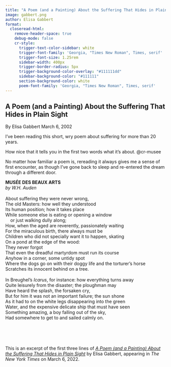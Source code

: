 ```yaml
---
title: "A Poem (and a Painting) About the Suffering That Hides in Plain Sight"
image: gabbert.png
author: Elisa Gabbert
format:
  closeread-html:
    remove-header-space: true
    debug-mode: false
    cr-style:
      trigger-text-color-sidebar: white
      trigger-font-family: 'Georgia, "Times New Roman", Times, serif'
      trigger-font-size: 1.25rem
      sidebar-width: 400px
      trigger-border-radius: 5px
      trigger-background-color-overlay: "#111111dd"
      sidebar-background-color: "#111111"
      section-background-color: white
      poem-font-family: 'Georgia, "Times New Roman", Times, serif'
---
```


```{=html}
<style>
  @import url("https://fonts.googleapis.com/css2?family=Cormorant+Garamond:ital,wght@0,300;0,400;0,500;0,600;0,700;1,300;1,400;1,500;1,600;1,700&family=Playfair+Display:ital,wght@0,400..900;1,400..900&display=swap");

  #quarto-document-content h1 {
    font-family: "Cormorant Garamond", "Times New Roman", Times, serif;
    font-weight: 500;
    font-size: 2.3em;
    line-height: 1.1;
    margin-top: 0;
  }

  .cr-section  .narrative-col  > *:first-child {
    padding-block-start: 10svh;
  }
</style>
```

:::{.cr-section}

:::{focus-on="cr-musee"}
# A Poem (and a Painting) About the Suffering That Hides in Plain Sight

By Elisa Gabbert March 6, 2002
:::

I’ve been reading this short, wry poem about suffering for more than 20 years.

How nice that it tells you in the first two words what it’s about. [@cr-musee]{hlz="cr-suffering"}

No matter how familiar a poem is, rereading it always gives me a sense of first encounter, as though I’ve gone back to sleep and re-entered the dream through a different door.


:::{#cr-musee .scale-to-fill}

| **MUSÉE DES BEAUX ARTS**
| *by W.H. Auden*
| 
| [About suffering]{#cr-suffering} they were never wrong,
| The old Masters: how well they understood
| Its human position; how it takes place
| While someone else is eating or opening a window 
|     or just walking dully along;
| How, when the aged are reverently, passionately waiting
| For the miraculous birth, there always must be
| Children who did not specially want it to happen, skating
| On a pond at the edge of the wood:
| They never forgot
| That even the dreadful martyrdom must run its course
| Anyhow in a corner, some untidy spot
| Where the dogs go on with their doggy life and the torturer's horse
| Scratches its innocent behind on a tree.
| 
| In Breughel's *Icarus*, for instance: how everything turns away
| Quite leisurely from the disaster; the ploughman may
| Have heard the splash, the forsaken cry,
| But for him it was not an important failure; the sun shone
| As it had to on the white legs disappearing into the green
| Water, and the expensive delicate ship that must have seen
| Something amazing, a boy falling out of the sky,
| Had somewhere to get to and sailed calmly on.

:::

:::

\
\
\

This is an excerpt of the first three lines of [*A Poem (and a Painting) About the Suffering That Hides in Plain Sight*](https://www.nytimes.com/interactive/2022/03/06/books/auden-musee-des-beaux-arts.html) by Elisa Gabbert, appearing in *The New York Times* on March 6, 2022.